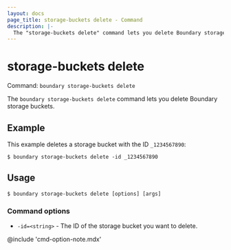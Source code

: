```yaml
---
layout: docs
page_title: storage-buckets delete - Command
description: |-
  The "storage-buckets delete" command lets you delete Boundary storage buckets.
---
```


# storage-buckets delete

Command: `boundary storage-buckets delete`

The `boundary storage-buckets delete` command lets you delete Boundary storage buckets.

## Example

This example deletes a storage bucket with the ID `_1234567890`:

```shell-session
$ boundary storage-buckets delete -id _1234567890
```

## Usage

<CodeBlockConfig hideClipboard>

```shell-session
$ boundary storage-buckets delete [options] [args]
```

</CodeBlockConfig>

### Command options

- `-id=<string>` - The ID of the storage bucket you want to delete.

@include 'cmd-option-note.mdx'